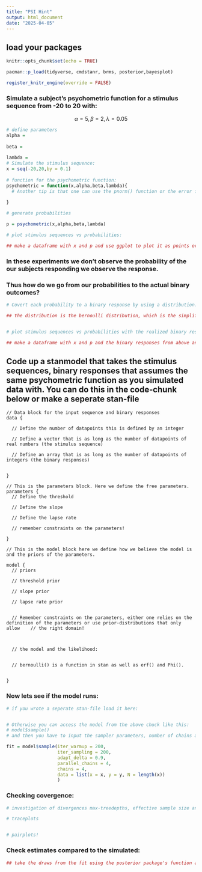 ```yaml
---
title: "PSI Hint"
output: html_document
date: "2025-04-05"
---
```


## load your packages

```r
knitr::opts_chunk$set(echo = TRUE)

pacman::p_load(tidyverse, cmdstanr, brms, posterior,bayesplot)

register_knitr_engine(override = FALSE)
```

### Simulate a subject's psychometric function for a stimulus sequence from -20 to 20 with:

$$
\alpha = 5, 
\beta = 2,
\lambda = 0.05
$$

```r
# define parameters 
alpha =
  
beta = 
  
lambda = 
# Simulate the stimulus sequence:
x = seq(-20,20,by = 0.1)
  
# function for the psychometric function:
psychometric = function(x,alpha,beta,lambda){
  # Another tip is that one can use the pnorm() function or the error function in the pracma package.
  
}

# generate probabilities

p = psychometric(x,alpha,beta,lambda)

# plot stimulus sequences vs probabilities:

## make a dataframe with x and p and use ggplot to plot it as points or a line.

```


### In these experiments we don't observe the probability of the our subjects responding we observe the response. 

### Thus how do we go from our probabilities to the actual binary outcomes?


```r
# Covert each probability to a binary response by using a distribution.

## the distribution is the bernoulli distribution, which is the simplified version of the binominal distribution


# plot stimulus sequences vs probabilities with the realized binary responses.

## make a dataframe with x and p and the binary responses from above and use ggplot to plot it as points or a line.

```


## Code up a stanmodel that takes the stimulus sequences, binary responses that assumes the same psychometric function as you simulated data with. You can do this in the code-chunk below or make a seperate stan-file

```cmdstan

// Data block for the input sequence and binary responses
data {

  // Define the number of datapoints this is defined by an integer

  // Define a vector that is as long as the number of datapoints of real numbers (the stimulus sequence)  

  // Define an array that is as long as the number of datapoints of integers (the binary responses)

    
}

// This is the parameters block. Here we define the free parameters.
parameters {
  // Define the threshold
  
  // Define the slope
  
  // Define the lapse rate
  
  // remember constraints on the parameters!
  
}

// This is the model block here we define how we believe the model is and the priors of the parameters.

model {
  // priors
  
  // threshold prior
  
  // slope prior
  
  // lapse rate prior
  
  
  // Remember constraints on the parameters, either one relies on the definition of the parameters or use prior-distributions that only allow    // the right domain!
  
  
  
  // the model and the likelihood:
    
    
  // bernoulli() is a function in stan as well as erf() and Phi().

    
}
```


### Now lets see if the model runs:

```r
# if you wrote a seperate stan-file load it here:


# Otherwise you can access the model from the above chuck like this:
# model$sample()
# and then you have to input the sampler parameters, number of chains and the data in a list

fit = model$sample(iter_warmup = 200,
                   iter_sampling = 200,
                   adapt_delta = 0.9,
                   parallel_chains = 4,
                   chains = 4,
                   data = list(x = x, y = y, N = length(x))
                   )

```

### Checking covergence:
```r
# investigation of divergences max-treedepths, effective sample size and Rhat.

# traceplots


# pairplots!
```


### Check estimates compared to the simulated:

```r
## take the draws from the fit using the posterior package's function as_draws_df() and plot the posterior distribution of each parameter together with some indication of what the simulated value was.


```

